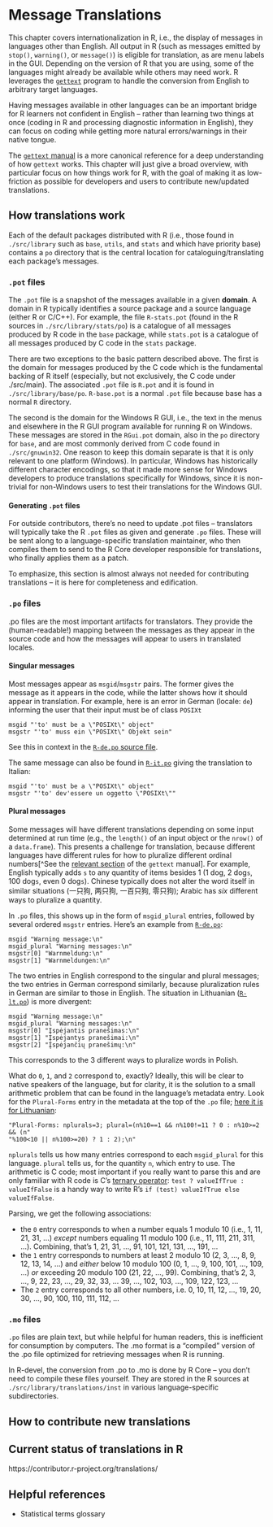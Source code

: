 # Message Translations

This chapter covers internationalization in R, i.e., the display of messages in languages other than English. All
output in R (such as messages emitted by `stop()`, `warning()`, or `message()`) is eligible for translation, as
are menu labels in the GUI. Depending on the version of R that you are using, some of the languages might already
be available while others may need work. R leverages the [`gettext`](https://www.gnu.org/software/gettext/) program
to handle the conversion from English to arbitrary target languages.

Having messages available in other languages can be an important bridge for R learners not confident in English --
rather than learning two things at once (coding in R and processing diagnostic information in English), they can
focus on coding while getting more natural errors/warnings in their native tongue.

The [`gettext` manual](https://www.gnu.org/software/gettext/manual/index.html) is a more canonical reference for a
deep understanding of how `gettext` works. This chapter will just give a broad overview, with particular focus on
how things work for R, with the goal of making it as low-friction as possible for developers and users to contribute
new/updated translations.

## How translations work

Each of the default packages distributed with R (i.e., those found in `./src/library` such as `base`, `utils`,
and `stats` and which have priority base) contains a `po` directory that is the central location for cataloguing/translating each package's
messages.

### `.pot` files

The `.pot` file is a snapshot of the messages available in a given **domain**. A domain in R typically identifies
a source package and a source language (either R or C/C++). For example, the file `R-stats.pot`
(found in the R sources in `./src/library/stats/po`) is a catalogue of all messages produced by R code in the
`base` package, while `stats.pot` is a catalogue of all messages produced by C code in the `stats` package.

There are two exceptions to the basic pattern described above. The first is the domain for messages produced by
the C code which is the fundamental backing of R itself (especially, but not exclusively, the C code under
./src/main). The associated `.pot` file is `R.pot` and it is found in `./src/library/base/po`. `R-base.pot` is a
normal `.pot` file because base has a normal `R` directory.

The second is the domain for the Windows R GUI, i.e., the text in the menus and elsewhere in the R GUI program
available for running R on Windows. These messages are stored in the `RGui.pot` domain, also in the `po`
directory for `base`, and are most commonly derived from C code found in `./src/gnuwin32`. One reason to keep
this domain separate is that it is only relevant to one platform (Windows). In particular, Windows has historically
different character encodings, so that it made more sense for Windows developers to produce translations specifically for Windows, since it is non-trivial for non-Windows users to test their translations for the Windows GUI.

#### Generating `.pot` files

For outside contributors, there's no need to update .pot files -- translators will typically take the R `.pot` files
as given and generate `.po` files. These will be sent along to a language-specific translation maintainer, who then
compiles them to send to the R Core developer responsible for translations, who finally applies them as a patch.

To emphasize, this section is almost always not needed for contributing translations -- it is here for
completeness and edification.

### `.po` files

.po files are the most important artifacts for translators. They provide the (human-readable!) mapping between
the messages as they appear in the source code and how the messages will appear to users in translated locales.

#### Singular messages

Most messages appear as `msgid`/`msgstr` pairs. The former gives the message as it appears in the code, while the
latter shows how it should appear in translation. For example, here is an error in German (locale: `de`) informing
the user that their input must be of class `POSIXt`

```
msgid "'to' must be a \"POSIXt\" object"
msgstr "'to' muss ein \"POSIXt\" Objekt sein"
```

See this in context in the [`R-de.po` source file](https://svn.r-project.org/R/trunk/src/library/base/po/R-de.po).

The same message can also be found in
[`R-it.po`](https://svn.r-project.org/R/trunk/src/library/base/po/R-it.po)
giving the translation to Italian:

```
msgid "'to' must be a \"POSIXt\" object"
msgstr "'to' dev'essere un oggetto \"POSIXt\""
```

#### Plural messages

Some messages will have different translations depending on some input determined at run time (e.g., the `length()` of
an input object or the `nrow()` of a `data.frame`). This presents a challenge for translation, because different languages
have different rules for how to pluralize different ordinal
numbers[^See the [relevant section](https://www.gnu.org/software/gettext/manual/html_node/Plural-forms.html) of the `gettext` manual].
For example, English typically adds `s` to any quantity of items besides 1 (1 dog, 2 dog`s`, 100 dog`s`, even 0 dog`s`).
Chinese typically does not alter the word itself in similar situations (一只狗, 两只狗, 一百只狗, 零只狗); Arabic has _six_
different ways to pluralize a quantity.

In `.po` files, this shows up in the form of `msgid_plural` entries, followed by several ordered `msgstr` entries. Here's an example from
[`R-de.po`](https://github.com/r-devel/r-svn/blob/c715d61cb74b3fee2d035faed9b258e86e420b75/src/library/base/po/R-de.po#L2015-L2018):

```
msgid "Warning message:\n"
msgid_plural "Warning messages:\n"
msgstr[0] "Warnmeldung:\n"
msgstr[1] "Warnmeldungen:\n"
```

The two entries in English correspond to the singular and plural messages; the two entries in German correspond similarly, because
pluralization rules in German are similar to those in English. The situation in Lithuanian
([`R-lt.po`](https://github.com/r-devel/r-svn/blob/c715d61cb74b3fee2d035faed9b258e86e420b75/src/library/base/po/R-lt.po#L1999-L2003))
is more divergent:

```
msgid "Warning message:\n"
msgid_plural "Warning messages:\n"
msgstr[0] "Įspėjantis pranešimas:\n"
msgstr[1] "Įspėjantys pranešimai:\n"
msgstr[2] "Įspėjančių pranešimų:\n"
```

This corresponds to the 3 different ways to pluralize words in Polish.

What do `0`, `1`, and `2` correspond to, exactly? Ideally, this will be clear to native speakers of the language, but for
clarity, it is the solution to a small arithmetic problem that can be found in the language's metadata entry. Look for the
`Plural-Forms` entry in the metadata at the top of the `.po` file;
[here it is for Lithuanian](https://github.com/r-devel/r-svn/blob/c715d61cb74b3fee2d035faed9b258e86e420b75/src/library/base/po/R-lt.po#L18-L19):

```
"Plural-Forms: nplurals=3; plural=(n%10==1 && n%100!=11 ? 0 : n%10>=2 && (n"
"%100<10 || n%100>=20) ? 1 : 2);\n"
```

`nplurals` tells us how many entries correspond to each `msgid_plural` for this language. `plural` tells us, for the
quantity `n`, which entry to use. The arithmetic is C code; most important if you really want to parse this and are only
familiar with R code is C's [ternary operator](https://en.wikipedia.org/wiki/%3F:): `test ? valueIfTrue : valueIfFalse`
is a handy way to write R's `if (test) valueIfTrue else valueIfFalse`.

Parsing, we get the following associations:

 - the `0` entry corresponds to when a number equals 1 modulo 10 (i.e., 1, 11, 21, 31, ...) _except_ numbers equaling
   11 modulo 100 (i.e., 11, 111, 211, 311, ...). Combining, that's 1, 21, 31, ..., 91, 101, 121, 131, ..., 191, ...
 - the `1` entry corresponds to numbers at least 2 modulo 10 (2, 3, ..., 8, 9, 12, 13, 14, ...) and _either_
   below 10 modulo 100 (0, 1, ..., 9, 100, 101, ..., 109, ...) _or_ exceeding 20 modulo 100 (21, 22, ..., 99). Combining,
   that's 2, 3, ..., 9, 22, 23, ..., 29, 32, 33, ... 39, ..., 102, 103, ..., 109, 122, 123, ...
 - The `2` entry corresponds to all other numbers, i.e. 0, 10, 11, 12, ..., 19, 20, 30, ..., 90, 100, 110, 111, 112, ...

<!-- TODO(michaelchirico): How to discover a new `nplurals/plural`. -->
<!-- TODO(michaelchirico): sprintf templates (`%s`) and redirections (`%1$s`) -->
<!-- TODO(michaelchirico): fuzzy translations -->

### `.mo` files

`.po` files are plain text, but while helpful for human readers, this is inefficient for consumption by computers.
The .mo format is a "compiled" version of the .po file optimized for retrieving messages when R is running.

In R-devel, the conversion from .po to .mo is done by R Core -- you don't need to compile these files yourself.
They are stored in the R sources at `./src/library/translations/inst` in various language-specific subdirectories.

## How to contribute new translations

<!-- TODO(michaelchirico): Creating and editing .po files, testing the translations worked, **encoding**, translation teams, release schedule -->

## Current status of translations in R

https://contributor.r-project.org/translations/

## Helpful references

 - Statistical terms glossary
